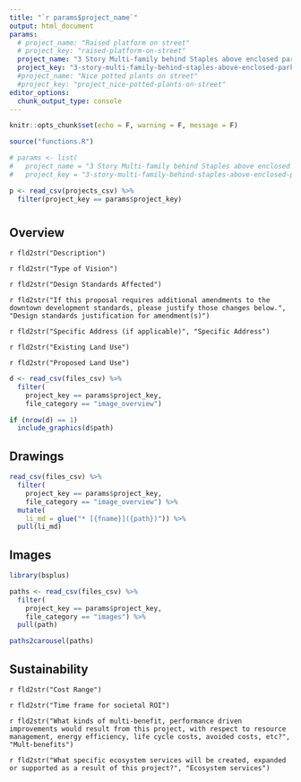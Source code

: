 ```yaml
---
title: "`r params$project_name`"
output: html_document
params:
  # project_name: "Raised platform on street"
  # project_key: "raised-platform-on-street"
  project_name: "3 Story Multi-family behind Staples above enclosed parking garage"
  project_key: "3-story-multi-family-behind-staples-above-enclosed-parking-garage"
  #project_name: "Nice potted plants on street"
  #project_key: "project_nice-potted-plants-on-street"
editor_options: 
  chunk_output_type: console
---
```


```r
knitr::opts_chunk$set(echo = F, warning = F, message = F)
```

```r
source("functions.R")

# params <- list(
#   project_name = "3 Story Multi-family behind Staples above enclosed parking garage",
#   project_key = "3-story-multi-family-behind-staples-above-enclosed-parking-garage")

p <- read_csv(projects_csv) %>% 
  filter(project_key == params$project_key)
```

# {.tabset}

## Overview

`r fld2str("Description")`

`r fld2str("Type of Vision")`

`r fld2str("Design Standards Affected")`

`r fld2str("If this proposal requires additional amendments to the downtown development standards, please justify those changes below.", "Design standards justification for amendment(s)")`

`r fld2str("Specific Address (if applicable)", "Specific Address")`

`r fld2str("Existing Land Use")`

`r fld2str("Proposed Land Use")`

```r
d <- read_csv(files_csv) %>% 
  filter(
    project_key == params$project_key,
    file_category == "image_overview")

if (nrow(d) == 1)
  include_graphics(d$path)
```

## Drawings

```r
read_csv(files_csv) %>% 
  filter(
    project_key == params$project_key,
    file_category == "image_overview") %>% 
  mutate(
    li_md = glue("* [{fname}]({path})")) %>% 
  pull(li_md)
```

## Images

```r
library(bsplus)

paths <- read_csv(files_csv) %>% 
  filter(
    project_key == params$project_key,
    file_category == "images") %>% 
  pull(path)

paths2carousel(paths)
```

## Sustainability

`r fld2str("Cost Range")`

`r fld2str("Time frame for societal ROI")`

`r fld2str("What kinds of multi-benefit, performance driven improvements would result from this project, with respect to resource management, energy efficiency, life cycle costs, avoided costs, etc?", "Mult-benefits")`

`r fld2str("What specific ecosystem services will be created, expanded or supported as a result of this project?", "Ecosystem services")`

